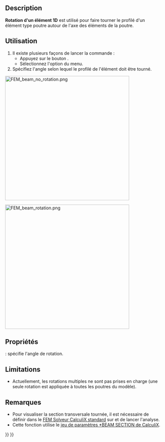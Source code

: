 <languages/>

{{Docnav/fr
|[[FEM_ElementGeometry1D/fr|Coupe transversale d'un élément 1D]]
|[[FEM_ElementGeometry2D/fr|Épaisseur d'un élément 2D]]
|[[FEM_Workbench/fr|Atelier FEM]]
|IconL=FEM_ElementGeometry1D.svg
|IconR=FEM_ElementGeometry2D.svg
|IconC=Workbench_FEM.svg
}}

<div class="mw-translate-fuzzy">
{{GuiCommandContainer
|
{{GuiCommand/fr
|Name=FEM ElementRotation1D
|Name/fr=FEM Rotation d'un élément 1D
|MenuLocation=Modèle → Géométrie de l'élement → Rotation d'un élément 1D
|Workbenches=[[FEM_Workbench/fr|FEM]]
|SeeAlso=[[FEM_tutorial/fr|Tutoriel FEM]]
}}
{{GuiCommandFemInfo/fr
|Solvers=CalculiX
}}
}}
</div>

==Description==

'''Rotation d'un élément 1D''' est utilisé pour faire tourner le profilé d'un élément type poutre autour de l'axe des éléments de la poutre.

<span id="Usage"></span>
==Utilisation==

<div class="mw-translate-fuzzy">
# Il existe plusieurs façons de lancer la commande :
#* Appuyez sur le bouton {{Button|[[Image:FEM ElementRotation1D.svg|16px]] [[FEM_ElementRotation1D/fr|Rotation d'un élément 1D]]}}.
#* Sélectionnez l'option {{MenuCommand|Modèle → Géométrie de l'élément → [[Image:FEM_ElementRotation1D.svg|16px]] Rotation d'un élément 1D}} du menu.
# Spécifiez l'angle selon lequel le profilé de l'élément doit être tourné.
</div>

[[Image:FEM_beam_no_rotation.png|400px]]
{{Caption|Aucune rotation, orientation par défaut. L'axe local 1 est aligné sur l'axe global Y (axe vert)}}

[[Image:FEM_beam_rotation.png|400px]]
{{Caption|Rotation de 90 degrés}}

<span id="Properties"></span>
==Propriétés==

{{PropertyData|Rotation}} : spécifie l'angle de rotation.

==Limitations==

* Actuellement, les rotations multiples ne sont pas prises en charge (une seule rotation est appliquée à toutes les poutres du modèle).

<span id="Notes"></span>
==Remarques==

* Pour visualiser la section transversale tournée, il est nécessaire de définir {{incode|Beam Shell Result Output 3D}} dans le [[FEM_SolverCalculixCcxtools/fr|FEM Solveur CalculiX standard]] sur {{incode|True}} et de lancer l'analyse.
* Cette fonction utilise le [https://web.mit.edu/calculix_v2.7/CalculiX/ccx_2.7/doc/ccx/node162.html jeu de paramètres *BEAM SECTION de CalculiX].


{{Docnav/fr
|[[FEM_ElementGeometry1D/fr|Coupe transversale d'un élément 1D]]
|[[FEM_ElementGeometry2D/fr|Épaisseur d'un élément 2D]]
|[[FEM_Workbench/fr|Atelier FEM]]
|IconL=FEM_ElementGeometry1D.svg
|IconR=FEM_ElementGeometry2D.svg
|IconC=Workbench_FEM.svg
}}

{{FEM Tools navi{{#translation:}}}}
{{Userdocnavi{{#translation:}}}}